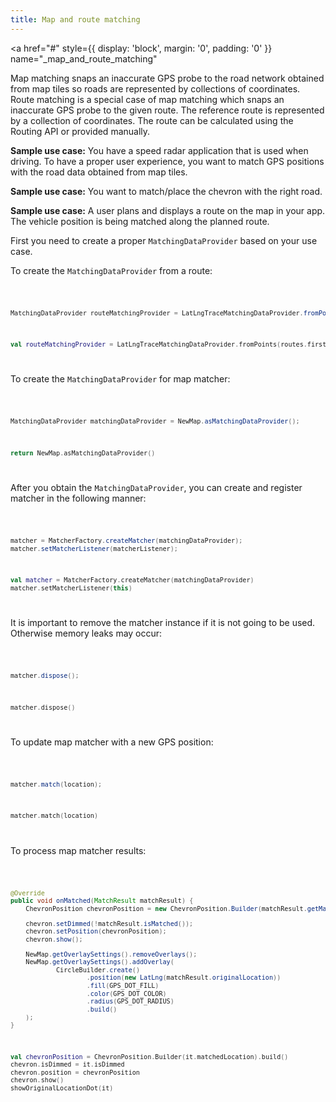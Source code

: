 ```yaml
---
title: Map and route matching
---
```


<a
  href="#"
  style={{ display: 'block', margin: '0', padding: '0' }}
  name="_map_and_route_matching"
></a>

Map matching snaps an inaccurate GPS probe to the road network obtained from map tiles so roads are
represented by collections of coordinates. Route matching is a special case of map matching which
snaps an inaccurate GPS probe to the given route. The reference route is represented by a collection
of coordinates. The route can be calculated using the Routing API or provided manually.

**Sample use case:** You have a speed radar application that is used when driving. To have a proper
user experience, you want to match GPS positions with the road data obtained from map tiles.

**Sample use case:** You want to match/place the chevron with the right road.

**Sample use case:** A user plans and displays a route on the map in your app. The vehicle position
is being matched along the planned route.

First you need to create a proper `MatchingDataProvider` based on your use case.

To create the `MatchingDataProvider` from a route:

<Code>

```java
MatchingDataProvider routeMatchingProvider = LatLngTraceMatchingDataProvider.fromPoints(getFirstRouteFromMap())
```

```kotlin
val routeMatchingProvider = LatLngTraceMatchingDataProvider.fromPoints(routes.first().getCoordinates())
```

</Code>

To create the `MatchingDataProvider` for map matcher:

<Code>

```java
MatchingDataProvider matchingDataProvider = NewMap.asMatchingDataProvider();
```

```kotlin
return NewMap.asMatchingDataProvider()
```

</Code>

After you obtain the `MatchingDataProvider`, you can create and register matcher in the following
manner:

<Code>

```java
matcher = MatcherFactory.createMatcher(matchingDataProvider);
matcher.setMatcherListener(matcherListener);
```

```kotlin
val matcher = MatcherFactory.createMatcher(matchingDataProvider)
matcher.setMatcherListener(this)
```

</Code>

It is important to remove the matcher instance if it is not going to be used. Otherwise memory leaks
may occur:

<Code>

```java
matcher.dispose();
```

```kotlin
matcher.dispose()
```

</Code>

To update map matcher with a new GPS position:

<Code>

```java
matcher.match(location);
```

```kotlin
matcher.match(location)
```

</Code>

To process map matcher results:

<Code>

```java
@Override
public void onMatched(MatchResult matchResult) {
    ChevronPosition chevronPosition = new ChevronPosition.Builder(matchResult.getMatchedLocation()).build();

    chevron.setDimmed(!matchResult.isMatched());
    chevron.setPosition(chevronPosition);
    chevron.show();

    NewMap.getOverlaySettings().removeOverlays();
    NewMap.getOverlaySettings().addOverlay(
            CircleBuilder.create()
                    .position(new LatLng(matchResult.originalLocation))
                    .fill(GPS_DOT_FILL)
                    .color(GPS_DOT_COLOR)
                    .radius(GPS_DOT_RADIUS)
                    .build()
    );
}
```

```kotlin
val chevronPosition = ChevronPosition.Builder(it.matchedLocation).build()
chevron.isDimmed = it.isDimmed
chevron.position = chevronPosition
chevron.show()
showOriginalLocationDot(it)
```

</Code>